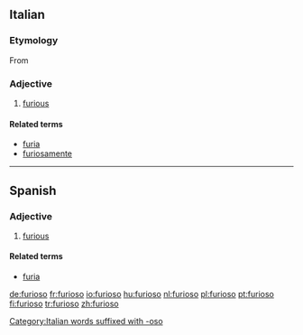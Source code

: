 ==Italian==
===Etymology===
From {{etyl|la|it}} {{term|furiosus|lang=la}}

===Adjective===
{{it-adj|furios}}

# [[furious]]

====Related terms====
*[[furia]]
*[[furiosamente]]

[[Category:Italian words suffixed with -oso]]

----

==Spanish==

===Adjective===
{{es-adj|f=furiosa}}

# [[furious]]

====Related terms====
*[[furia]]

[[de:furioso]]
[[fr:furioso]]
[[io:furioso]]
[[hu:furioso]]
[[nl:furioso]]
[[pl:furioso]]
[[pt:furioso]]
[[fi:furioso]]
[[tr:furioso]]
[[zh:furioso]]